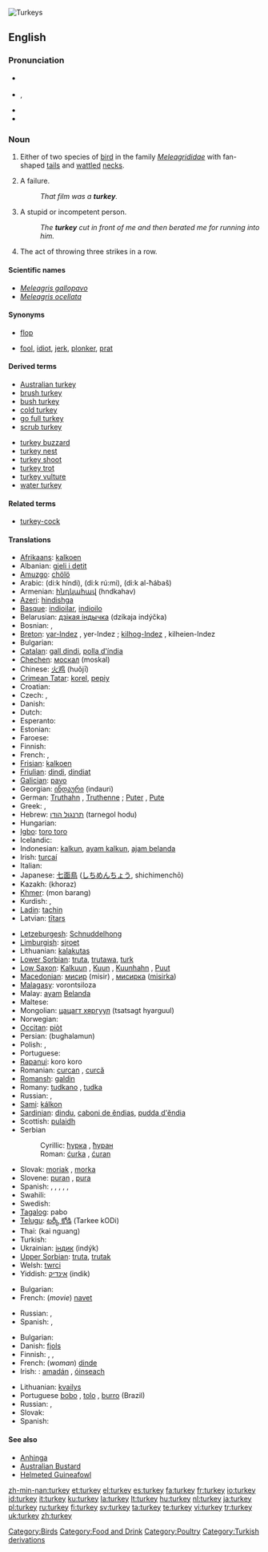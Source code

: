 [[Image:Turkeys_1.jpg|thumb|Turkeys]]
{{see|Turkey}}
==English==
{{wikipedia|Turkey (bird)}}

===Pronunciation===
* {{a|RP}} {{IPA|/ˈtɜː.kɪ/}}
* {{a|US}} {{enPR|tûr'kē}}, {{IPA|/ˈtɝː.kɪ/}}
* {{audio|en-us-turkey.ogg|Audio (US)}}
* {{rhymes|ɜː(r)ki}}

===Noun===
{{en-noun}}

# Either of two species of [[bird]] in the family ''[[Meleagrididae]]'' with fan-shaped [[tail]]s and [[wattle]]d [[neck]]s.
# {{colloquial}} A failure.
#: ''That film was a '''turkey'''.''
# {{context|slang|usually|derogatory}} A stupid or incompetent person.
#: ''The '''turkey''' cut in front of me and then berated me for running into him.''
# {{context|bowling}} The act of throwing three strikes in a row.

====Scientific names====
* ''[[Meleagris gallopavo]]''
* ''[[Meleagris ocellata]]''

====Synonyms====
* {{sense|failure}} [[flop]]
* {{sense|stupid person}} [[fool]], [[idiot]], {{qualifier|US}} [[jerk]], {{qualifier|UK}} [[plonker]], {{qualifier|UK}} [[prat]]

====Derived terms====
{{top2}}
* [[Australian turkey]]
* [[brush turkey]]
* [[bush turkey]]
* [[cold turkey]]
* [[go full turkey]]
* [[scrub turkey]]
{{mid2}}
* [[turkey buzzard]]
* [[turkey nest]]
* [[turkey shoot]]
* [[turkey trot]]
* [[turkey vulture]]
* [[water turkey]]
{{bottom2}}

====Related terms====
* [[turkey-cock]]

====Translations====

{{trans-top|bird}}
* [[Afrikaans]]: [[kalkoen]]
* Albanian: [[gjeli i detit]]
* [[Amuzgo]]: [[chölö]]
* Arabic: {{ARchar|[[ديك هندي]]}} (di:k híndi), {{ARchar|[[ديك رومي]]}} (di:k rú:mi), {{ARchar|[[ديك الحبش]]}} (di:k al-ħábaš)
* Armenian: [[հնդկահավ]] (hndkahav)
* [[Azeri]]: [[hindishga]]
* [[Basque]]: [[indioilar]], [[indioilo]]
* Belarusian: [[дзікая індычка]] (dzíkaja indýčka)
* Bosnian: {{t-|bs|ćurka|f}}, {{t-|bs|ćuran|m}}
* [[Breton]]: [[yar-Indez]] {{f}}, yer-Indez {{p}}; [[kilhog-Indez]] {{m}}, kilheien-Indez {{p}}
* Bulgarian: {{t+|bg|пуйка|f|tr=pujka|sc=Cyrl}}
* [[Catalan]]: [[gall dindi]], [[polla d'índia]]
* [[Chechen]]: [[москал]] (moskal)
* Chinese: [[火鸡]] (huǒjī)
* [[Crimean Tatar]]: [[korel]], [[pepiy]]
* Croatian: {{t-|hr|puran}}
* Czech: {{t-|cs|krocan|m}}, {{t-|cs|krůta|f}}
* Danish: {{t-|da|kalkun}}
* Dutch: {{t-|nl|kalkoen|f}}
* Esperanto: {{t-|eo|meleagro|xs=Esperanto}}
* Estonian: {{t-|et|kalkun}}
* Faroese: {{t-|fo|kalkun|xs=Faroese}}
* Finnish: {{t+|fi|kalkkuna}}
* French: {{t+|fr|dinde|f}}, {{t+|fr|dindon|m}}
* [[Frisian]]: [[kalkoen]]
* [[Friulian]]: [[dindi]], [[dindiat]]
* [[Galician]]: [[pavo]]
* Georgian: [[ინდაური]] (indauri)
* German: [[Truthahn]] {{m}}, [[Truthenne]] {{f}}; [[Puter]] {{m}}, [[Pute#German|Pute]] {{f}}
* Greek: {{t-|el|γαλοπούλα|f|tr=galopoúla|sc=Grek}}, {{t-|el|διάνος|m|tr=ðiános|sc=Grek}}
* Hebrew: [[תרנגול הודו]] (tarnegol hodu)
* Hungarian: {{t-|hu|pulyka}}
* [[Igbo]]: [[toro toro]]
* Icelandic: {{t-|is|kalkúnn}}
* Indonesian: [[kalkun]], [[ayam kalkun]], [[ajam belanda]]
* Irish: [[turcaí]]
* Italian: {{t+|it|tacchino|m}}
* Japanese: [[七面鳥]] ([[しちめんちょう]], shichimenchō)
* Kazakh: (khoraz)
* [[Khmer]]: (mon barang)
* Kurdish: {{KUchar|[[بووقه‌له‌موون]]}}, {{KUchar|[[قه‌ل]]}}
* [[Ladin]]: [[tachin]]
* Latvian: [[tītars]]
{{trans-mid}}
* [[Letzeburgesh]]: [[Schnuddelhong]]
* [[Limburgish]]: [[sjroet]]
* Lithuanian: [[kalakutas]]
* [[Lower Sorbian]]: [[truta]], [[trutawa]], [[turk#Lower_Sorbian|turk]]
* [[Low Saxon]]: [[Kalkuun]] {{m}}, [[Kuun]] {{m}}, [[Kuunhahn]] {{m}}, [[Puut]] {{f}}
* [[Macedonian]]: [[мисир]] (misir) {{m}}, [[мисирка]] ([[misirka]]) {{f}}
* [[Malagasy]]: vorontsiloza
* Malay: [[ayam]] [[Belanda]]
* Maltese: {{t-|mt|dundjan|xs=Maltese}}
* Mongolian: [[цацагт хяргуул]] (tsatsagt hyarguul)
* Norwegian: {{t-|no|kalkun|m}}
* [[Occitan]]: [[piòt]]
* Persian: {{FAchar|[[بوقلمون]]}} (bughalamun)
* Polish: {{t-|pl|indyk|m}}, {{t-|pl|indyczka|f}}
* Portuguese: {{t+|pt|peru|m}}
* [[Rapanui]]: koro koro
* Romanian: [[curcan]] {{m}}, [[curcă]] {{f}}<!--this belongs under the Romanian entry: [[curcani]] ''m pl'', [[curci]] ''f pl''-->
* [[Romansh]]: [[galdin]]
* Romany: [[tudkano]] {{m}}, [[tudka]] {{f}}
* Russian: {{t-|ru|индюк|m|tr=indjúk|sc=Cyrl}}, {{t-|ru|индейка|f|tr=indéjka|sc=Cyrl}}
* [[Sami]]: [[kálkon]]
* [[Sardinian]]: [[dindu]], [[caboni de ěndias]], [[pudda d'ěndia]]
* Scottish: [[pulaidh]]
* Serbian
*: Cyrillic: [[ћурка]] {{f}}, [[ћуран]] {{m}}
*: Roman: [[ćurka]] {{f}}, [[ćuran]] {{m}}
* Slovak: [[moriak]] {{m}}, [[morka]] {{f}}
* Slovene: [[puran]] {{m}}, [[pura#Slovenian|pura]] {{f}}
* Spanish: {{t+|es|pavo|m}}, {{t-|es|chompipe|m}} {{qualifier|Costa Rica|El Salvador|Guatemala|Honduras|Nicaragua}} , {{t-|es|guajolote|m}} {{qualifier|Mexican standard usage}}, {{t-|es|guanajo|m}} {{italbrac|Cuba}}, {{t-|es|pisco|m}} {{qualifier|Colombia|Southwestern Venezuelan Andes}}, {{t-|es|totol|m}} {{qualifier|Southeastern Mexico}}
* Swahili: {{t-|sw|bata mzinga|xs=Swahili}}
* Swedish: {{t+|sv|kalkon}}
* [[Tagalog]]: pabo
* [[Telugu]]: [[టర్కీ కోడి]] (Tarkee kODi)
* Thai: {{THchar|[[ไก่งวง]]}} (kai nguang)
* Turkish: {{t+|tr|hindi}}
* Ukrainian: [[індик]] (indýk) {{m}}
* [[Upper Sorbian]]: [[truta]], [[trutak]]
* Welsh: [[twrci]]
* Yiddish: [[אינדיק]] (indik)
{{trans-bottom}}

{{trans-top|failure}}
* Bulgarian: {{t-|bg|провал|m|tr=proval|sc=Cyrl}}
* French: (''movie'') [[navet]] {{m}}
{{trans-mid}}
* Russian: {{t-|ru|провал|m|tr=provál|sc=Cyrl}}, {{t-|ru|фиаско|n|tr=fiásko|sc=Cyrl}}
* Spanish: {{t+|es|fracaso|m}}, {{t+|es|fiasco|m}}
{{trans-bottom}}

{{trans-top|stupid person}}
* Bulgarian: {{t+|bg|глупак|m|tr=glupák|sc=Cyrl}}
* Danish: [[fjols]] {{n}}
* Finnish: {{t+|fi|typerys}}, {{t-|fi|hölmö}}, {{t+|fi|idiootti}}
* French: (''woman'') [[dinde]] {{f}}
* Irish: : [[amadán]] {{m}}, [[óinseach]] {{f}}
{{trans-mid}}
* Lithuanian: [[kvailys]] {{m}}
* Portuguese [[bobo]] {{m}}, [[tolo]] {{m}}, [[burro]] (Brazil)
* Russian: {{t-|ru|глупец|m|tr=glupéts|sc=Cyrl}}, {{t+|ru|дурак|m|tr=durák|sc=Cyrl}}
* Slovak: {{t-|sk|blázon|m}}
* Spanish: {{t+|es|pendejo|m}}
{{trans-bottom}}

====See also====
* [[Anhinga]]
* [[Australian Bustard]]
* [[Helmeted Guineafowl]]

[[Category:Birds]]
[[Category:Food and Drink]]
[[Category:Poultry]]
[[Category:Turkish derivations]]

[[zh-min-nan:turkey]]
[[et:turkey]]
[[el:turkey]]
[[es:turkey]]
[[fa:turkey]]
[[fr:turkey]]
[[io:turkey]]
[[id:turkey]]
[[it:turkey]]
[[ku:turkey]]
[[la:turkey]]
[[lt:turkey]]
[[hu:turkey]]
[[nl:turkey]]
[[ja:turkey]]
[[pl:turkey]]
[[ru:turkey]]
[[fi:turkey]]
[[sv:turkey]]
[[ta:turkey]]
[[te:turkey]]
[[vi:turkey]]
[[tr:turkey]]
[[uk:turkey]]
[[zh:turkey]]